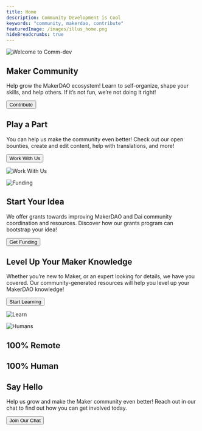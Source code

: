 ```yaml
---
title: Home
description: Community Development is Cool
keywords: "community, makerdao, contribute"
featuredImage: /images/illus_home.png
hideBreadcrumbs: true
---
```


<InfoBlock>

![Welcome to Comm-dev](/images/illus_home.png)

<Box>

## Maker Community

Help grow the MakerDAO ecosystem! Learn to self-organize, shape your skills, and help others. If it’s not fun, we’re not doing it right!

<Button to="/work_with_us/">Contribute</Button>

</Box>

</InfoBlock>

<InfoBlock>

<Box>

## Play a Part

You can help us make the community even better! Check out our open bounties, create and edit content, help with translations, and more!

<Button to="/work_with_us/">Work With Us</Button>

</Box>

![Work With Us](/images/illus_work.png)

</InfoBlock>

<InfoBlock>

![Funding](/images/illus_funding.png)

<Box>

## Start Your Idea

We offer grants towards improving MakerDAO and Dai community coordination and resources. Discover how our grants program can bootstrap your idea!

<Button to="/funding/">Get Funding</Button>

</Box>

</InfoBlock>

<InfoBlock>

<Box>

## Level Up Your Maker Knowledge

Whether you’re new to Maker, or an expert looking for details, we have you covered. Our community-generated resources will help you level up your MakerDAO knowledge!

<Button to="/learn/">Start Learning</Button>

</Box>

![Learn](/images/illus_learn.png)

</InfoBlock>

<InfoBlock>

![Humans](/images/humans-of-makerdao.png)

<Box>

## 100% Remote
## 100% Human
## Say Hello

Help us grow and make the Maker community even better! Reach out in our chat to find out how you can get involved today.

<Button to="https://chat.makerdao.com/channel/community-development" Icon name="rocketchat">Join Our Chat</Button>

</Box>

</InfoBlock>
